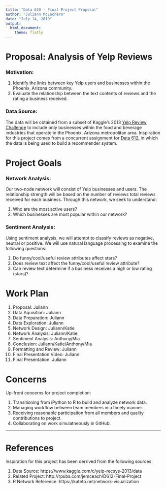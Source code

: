 ```yaml
---
title: "Data 620 - Final Project Proposal"
author: "Juliann McEachern"
date: "July 14, 2019"
output:
  html_document:
    theme: flatly
---
```


# Proposal: Analysis of Yelp Reviews

### Motivation: 

1.  Identify the links between key Yelp users and businesses within the Phoenix, Arizona community.  
2.  Evaluate the relationship between the text contents of reviews and the rating a business received. 

### Data Source:

The data will be obtained from a subset of Kaggle's 2013 [Yelp Review Challenge](https://www.kaggle.com/c/yelp-recsys-2013/data) to include only businesses within the food and beverage industries that operate in the Phoenix, Arizona metropolitan area. Inspiration for this project comes from a concurrent assignment for [Data 612](http://rpubs.com/jemceach/612-Final-Project), in which the data is being used to build a recommender system. 


# Project Goals

### Network Analysis:

Our two-node network will consist of Yelp businesses and users. The relationship strength will be based on the number of reviews total reviews received for each business. Through this network, we seek to understand:

1. Who are the most active users?
2. Which businesses are most popular within our network?

### Sentiment Analysis:

Using sentiment analysis, we will attempt to classify reviews as negative, neutral or positive. We will use natural language processing to examine the following questions:

1. Do funny/cool/useful review attributes affect stars? 
2. Does review text affect the funny/cool/useful review attribute?
3. Can review text determine if a business receives a high or low rating (stars)?

# Work Plan 

1.  Proposal: Juliann
2.  Data Aquisition: Juliann
3.  Data Preparation: Juliann
4.  Data Exploration: Juliann
5.  Network Design: Juliann/Katie
6.  Network Analysis: Juliann/Katie
7.  Sentiment Analysis: Anthony/Mia
8.  Conclusion: Juliann/Katie/Anthony/Mia
9.  Formatting and Review: Juliann
10.  Final Presentation Video: Juliann
11.  Final Presentation: Juliann 

# Concerns

Up-front concerns for project completion:

1.  Transitioning from iPython to R to build and analyze network data. 
2.  Managing workflow between team members in a timely manner.
3.  Receiving reasonable participation from all members and quality contributions to project.
4.  Collaborating on work simulatneously in GitHub. 

----------

# References

Inspiration for this project has been derrived from the following sources: 

1.  Data Source: https://www.kaggle.com/c/yelp-recsys-2013/data
2.  Related Project: http://rpubs.com/jemceach/D612-Final-Project
3.  R Network Reference: https://kateto.net/network-visualization
